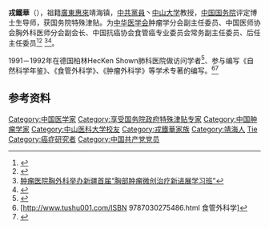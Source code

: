 {{expand|time=2016-08-30T12:41:25+00:00}}

{{Infobox person
| 姓名     = 戎鐵華
| birth_place ={{CHN}}[[靖海鎮|靖海鎮]]
| 国籍     = {{PRC}}
| 教育程度 = [[中山醫學院|中山醫學院]]
| 政黨       = [[中國共產黨|中國共產黨]]              
| 职业     = 醫生丶教授丶[[博士導師|博士導師]]
}}

'''戎鐵華'''（{{bd|1946年||}}），祖籍[[廣東|廣東]][[惠來|惠來]]靖海镇，[[中共黨員|中共黨員]]丶[[中山大学|中山大学]]教授，[[中华人民共和国国务院|中国国务院]]评定博士生导师，获国务院特殊津贴。为[[中华医学会|中华医学会]]肿瘤学分会副主任委员、中国医师协会胸外科医师分会副会长、中国抗癌协会食管癌专业委员会常务副主任委员、后任主任委员<ref>{{Cite web |url=http://www.caca.org.cn/system/2014/10/17/011183530.shtml |title=中国抗癌协会食管癌专业委员会—戎铁华 |access-date=2016-08-30 |archive-date=2017-09-09 |archive-url=https://web.archive.org/web/20170909031127/http://www.caca.org.cn/system/2014/10/17/011183530.shtml |dead-url=no }}</ref><ref>{{Cite web |url=http://news.qq.com/a/20151028/008352.htm |title=外科医生吐槽手术耗材贵：国内两三万美国1万多 |access-date=2016-08-30 |archive-date=2016-10-01 |archive-url=https://web.archive.org/web/20161001161039/http://news.qq.com/a/20151028/008352.htm |dead-url=no }}</ref>
<ref>[http://www.xjmu.org/v-1-13180.aspx 肿瘤医院胸外科举办新疆首届“胸部肿瘤微创治疗新进展学习班”]{{Dead link|date=2018年6月 |bot=InternetArchiveBot |fix-attempted=no }}</ref><ref>{{Cite web |url=http://paper.people.com.cn/jksb/html/2015-11/16/content_1634948.htm |title=微创食管癌钱都花在哪？ |access-date=2016-08-30 |archive-url=https://web.archive.org/web/20160911143048/http://paper.people.com.cn/jksb/html/2015-11/16/content_1634948.htm |archive-date=2016-09-11 |dead-url=yes }}</ref>。

1991－1992年在德国柏林HecKen Shown肺科医院做访问学者<ref>{{Cite web |url=http://www.sysucc.org.cn/expert.aspx?cid=1&did=6&id=141 |title=戎铁华教授 |access-date=2016-08-30 |archive-date=2016-09-20 |archive-url=https://web.archive.org/web/20160920061621/http://www.sysucc.org.cn/expert.aspx?cid=1&did=6&id=141 |dead-url=yes }}</ref>、参与编写《自然科学年鉴》、《食管外科学》、《肿瘤外科学》等学术专著的编写。<ref>[http://www.tushu001.com/ISBN 9787030275486.html 食管外科学]{{Dead link|date=2018年10月 |bot=InternetArchiveBot |fix-attempted=yes }}</ref><ref>{{Cite web |url=https://v.qq.com/x/page/o0568znfd16.html |title=戎铁华教授：当一名实实在在的医生 |access-date=2018-05-24 |archive-date=2018-07-08 |archive-url=https://web.archive.org/web/20180708020428/https://v.qq.com/x/page/o0568znfd16.html |dead-url=no }}</ref>

== 参考资料 ==
{{reflist}}

{{normdaten}}
{{DEFAULTSORT:Rong tiehua}}
[[Category:中国医学家|Category:中国医学家]]
[[Category:享受国务院政府特殊津贴专家|Category:享受国务院政府特殊津贴专家]]
[[Category:中国肿瘤学家|Category:中国肿瘤学家]]
[[Category:中山医科大学校友|Category:中山医科大学校友]]
[[Category:戎鐵華家族|Category:戎鐵華家族]]
[[Category:靖海人|Category:靖海人]]
[[Category:戎姓|Tie]]
[[Category:癌症研究者|Category:癌症研究者]]
[[Category:中国共产党党员|Category:中国共产党党员]]